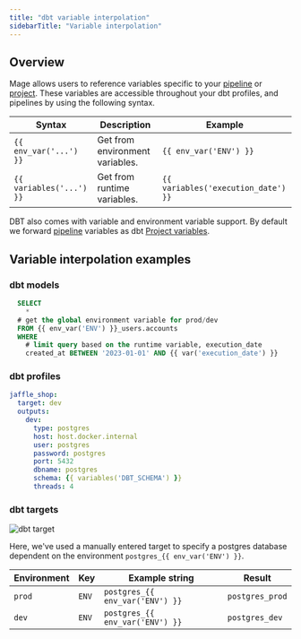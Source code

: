 ```yaml
---
title: "dbt variable interpolation"
sidebarTitle: "Variable interpolation"
---
```

## Overview

Mage allows users to reference variables specific to your
[pipeline](/getting-started/runtime-variable) or
[project](/development/variables/environment-variables).
These variables are accessible throughout your dbt profiles, and pipelines by using the following syntax.

| Syntax                   | Description                     | Example                             |
| ------------------------ | ------------------------------- | ----------------------------------- |
| `{{ env_var('...') }}`   | Get from environment variables. | `{{ env_var('ENV') }}`              |
| `{{ variables('...') }}` | Get from runtime variables.     | `{{ variables('execution_date') }}` |

DBT also comes with variable and environment variable support. By default we forward
[pipeline](/getting-started/runtime-variable)
variables as dbt [Project variables](https://docs.getdbt.com/docs/build/project-variables).

## Variable interpolation examples

### dbt models

```sql
  SELECT
    *
  # get the global environment variable for prod/dev
  FROM {{ env_var('ENV') }}_users.accounts
  WHERE
    # limit query based on the runtime variable, execution_date
    created_at BETWEEN '2023-01-01' AND {{ var('execution_date') }}
```

### dbt profiles

```yaml
jaffle_shop:
  target: dev
  outputs:
    dev:
      type: postgres
      host: host.docker.internal
      user: postgres
      password: postgres
      port: 5432
      dbname: postgres
      schema: {{ variables('DBT_SCHEMA') }}
      threads: 4
```

### dbt targets

![dbt target](/media/connection-profiles/dbt-target.png)

Here, we've used a manually entered target to specify a postgres database dependent on the environment `postgres_{{ env_var('ENV') }}`.

| Environment | Key   | Example string                  | Result          |
| ----------- | ----- | ------------------------------- | --------------- |
| `prod`      | `ENV` | `postgres_{{ env_var('ENV') }}` | `postgres_prod` |
| `dev`       | `ENV` | `postgres_{{ env_var('ENV') }}` | `postgres_dev`  |
